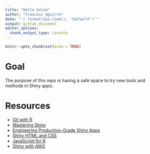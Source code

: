 ```yaml
---
title: "Hello Golem"
author: "Francesc Aguirre"
date: "`r format(Sys.time(), '%d/%m/%Y')`"
output: github_document
editor_options: 
  chunk_output_type: console
---
```


```r
knitr::opts_chunk$set(echo = TRUE)
```

# Goal {.unnumbered}

The purpose of this repo is having a safe space to try new tools and methods in Shiny apps.






# Resources

- [Git with R](https://happygitwithr.com/)
- [Mastering Shiny](https://mastering-shiny.org/)
- [Engineering Production-Grade Shiny Apps](https://engineering-shiny.org)
- [Shiny HTML and CSS](https://unleash-shiny.rinterface.com/index.html)
- [JavaScript for R](https://book.javascript-for-r.com/)
- [Shiny with AWS](https://business-science.github.io/shiny-production-with-aws-book/)



